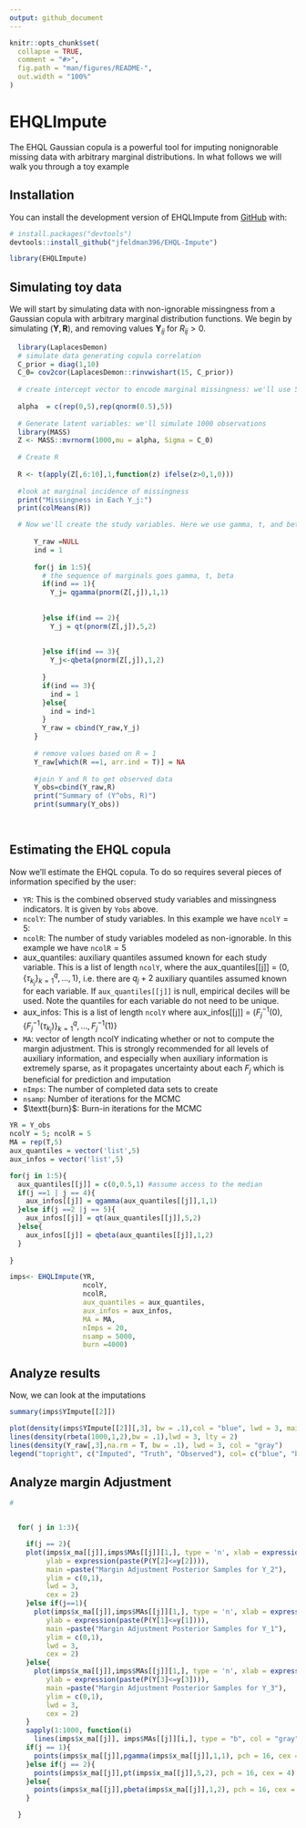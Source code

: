 ```yaml
---
output: github_document
---
```


<!-- README.md is generated from README.Rmd. Please edit that file -->

```r
knitr::opts_chunk$set(
  collapse = TRUE,
  comment = "#>",
  fig.path = "man/figures/README-",
  out.width = "100%"
)
```

# EHQLImpute

<!-- badges: start -->
<!-- badges: end -->

The EHQL Gaussian copula is a powerful tool for imputing nonignorable missing data with arbitrary marginal distributions. In what follows we will walk you through a toy example

## Installation

You can install the development version of EHQLImpute from [GitHub](https://github.com/) with:

``` r
# install.packages("devtools")
devtools::install_github("jfeldman396/EHQL-Impute")
```



```r
library(EHQLImpute)

```


## Simulating toy data

We will start by simulating data with non-ignorable missingness from a Gaussian copula with arbitrary marginal distribution functions. We begin by simulating $(\boldsymbol Y,\boldsymbol R)$, and removing values  $\boldsymbol Y_{ij}$ for $R_{ij}>0$.


```r
  library(LaplacesDemon)
  # simulate data generating copula correlation
  C_prior = diag(1,10)
  C_0= cov2cor(LaplacesDemon::rinvwishart(15, C_prior))
  
  # create intercept vector to encode marginal missingness: we'll use 50\% marginal missingness in this example. Recall that \alpha will be 0 for indices corresponding to Y. We'll have non-ignorable missingness for each study variable (p = 5)
  
  alpha  = c(rep(0,5),rep(qnorm(0.5),5))
  
  # Generate latent variables: we'll simulate 1000 observations
  library(MASS)
  Z <- MASS::mvrnorm(1000,mu = alpha, Sigma = C_0)
  
  # Create R
  
  R <- t(apply(Z[,6:10],1,function(z) ifelse(z>0,1,0)))
  
  #look at marginal incidence of missingness
  print("Missingness in Each Y_j:")
  print(colMeans(R))

  # Now we'll create the study variables. Here we use gamma, t, and beta marginals 
  
      Y_raw =NULL
      ind = 1
      
      for(j in 1:5){
        # the sequence of marginals goes gamma, t, beta
        if(ind == 1){
          Y_j= qgamma(pnorm(Z[,j]),1,1)
        
          
        }else if(ind == 2){
          Y_j = qt(pnorm(Z[,j]),5,2)
       
          
        }else if(ind == 3){
          Y_j<-qbeta(pnorm(Z[,j]),1,2)
        
        }
        if(ind == 3){
          ind = 1
        }else{
          ind = ind+1
        }
        Y_raw = cbind(Y_raw,Y_j)
      }
      
      # remove values based on R = 1
      Y_raw[which(R ==1, arr.ind = T)] = NA
      
      #join Y and R to get observed data
      Y_obs=cbind(Y_raw,R)
      print("Summary of (Y^obs, R)")
      print(summary(Y_obs))
  
  
```
## Estimating the EHQL copula

Now we'll estimate the EHQL copula. To do so requires several pieces of information specified by the user:

* $\texttt{YR}$: This is the combined observed study variables and missingness indicators. It is given by $\texttt{Yobs}$ above.
* $\texttt{ncolY}$: The number of study variables. In this example we have $\texttt{ncolY} = 5$:
* $\texttt{ncolR}$: The number of study variables modeled as non-ignorable.  In this example we have $\texttt{ncolR} = 5$
* aux_quantiles: auxiliary quantiles assumed known for each study variable. This is a list of length $\texttt{ncolY}$, where the aux_quantiles[[j]] =  $(0,\{\tau_{k_{j}}\}_{k=1}^{q},...,1\}$, i.e. there are $q_{j}+2$ auxiliary quantiles assumed known for each variable. If $\texttt{aux_quantiles[[j]]}$ is null, empirical deciles will be used. Note the quantiles for each variable do not need to be unique.
* aux_infos: This is a list of length $\texttt{ncolY}$ where aux_infos[[j]] =  $(F_{j}^{-1}(0),\{F_{j}^{-1}(\tau_{k_{j}})\}_{k=1}^{q},...,F_{j}^{-1}(1)\}$
* $\texttt{MA}$: vector of length ncolY indicating whether or not to compute the margin adjustment. This is strongly recommended for all levels of auxiliary information, and especially when auxiliary information is extremely sparse, as it propagates uncertainty about each $F_{j}$ which is beneficial for prediction and imputation
* $\texttt{nImps}$: The number of completed data sets to create
* $\texttt{nsamp}$: Number of iterations for the MCMC
* $\textt{burn}$: Burn-in iterations for the MCMC


```r
YR = Y_obs
ncolY = 5; ncolR = 5
MA = rep(T,5)
aux_quantiles = vector('list',5)
aux_infos = vector('list',5)

for(j in 1:5){
  aux_quantiles[[j]] = c(0,0.5,1) #assume access to the median
  if(j ==1 | j == 4){
    aux_infos[[j]] = qgamma(aux_quantiles[[j]],1,1)
  }else if(j ==2 |j == 5){
    aux_infos[[j]] = qt(aux_quantiles[[j]],5,2)
  }else{
    aux_infos[[j]] = qbeta(aux_quantiles[[j]],1,2)
  }
  
}

imps<- EHQLImpute(YR,
                  ncolY,
                  ncolR,
                  aux_quantiles = aux_quantiles,
                  aux_infos = aux_infos,
                  MA = MA,
                  nImps = 20,
                  nsamp = 5000,
                  burn =4000)

```

## Analyze results
Now, we can look at the imputations

```r
summary(imps$YImpute[[2]])

plot(density(imps$YImpute[[2]][,3], bw = .1),col = "blue", lwd = 3, main = "Imputed vs. Truth vs. Observed")
lines(density(rbeta(1000,1,2),bw = .1),lwd = 3, lty = 2)
lines(density(Y_raw[,3],na.rm = T, bw = .1), lwd = 3, col = "gray")
legend("topright", c("Imputed", "Truth", "Observed"), col= c("blue", "black", "gray"), lwd = 3)
```
## Analyze margin Adjustment

```r
# 


  for( j in 1:3){

    if(j == 2){
    plot(imps$x_ma[[j]],imps$MAs[[j]][1,], type = 'n', xlab = expression(Y[2]),
         ylab = expression(paste(P(Y[2]<=y[2]))),
         main =paste("Margin Adjustment Posterior Samples for Y_2"),
         ylim = c(0,1),
         lwd = 3, 
         cex = 2)
    }else if(j==1){
      plot(imps$x_ma[[j]],imps$MAs[[j]][1,], type = 'n', xlab = expression(Y[2]),
         ylab = expression(paste(P(Y[1]<=y[1]))),
         main =paste("Margin Adjustment Posterior Samples for Y_1"),
         ylim = c(0,1),
         lwd = 3, 
         cex = 2)
    }else{
      plot(imps$x_ma[[j]],imps$MAs[[j]][1,], type = 'n', xlab = expression(Y[2]),
         ylab = expression(paste(P(Y[3]<=y[3]))),
         main =paste("Margin Adjustment Posterior Samples for Y_3"),
         ylim = c(0,1),
         lwd = 3, 
         cex = 2)
    }
    sapply(1:1000, function(i)
      lines(imps$x_ma[[j]], imps$MAs[[j]][i,], type = "b", col = "gray", lwd = 2))
    if(j == 1){
      points(imps$x_ma[[j]],pgamma(imps$x_ma[[j]],1,1), pch = 16, cex =4)
    }else if(j == 2){
      points(imps$x_ma[[j]],pt(imps$x_ma[[j]],5,2), pch = 16, cex = 4)
    }else{
      points(imps$x_ma[[j]],pbeta(imps$x_ma[[j]],1,2), pch = 16, cex = 3)
    }

  }



```

